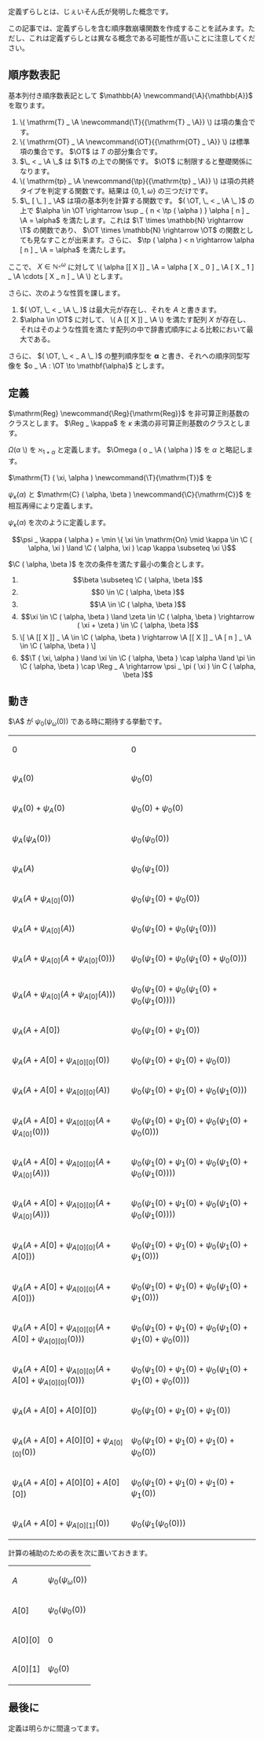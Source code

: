 定義ずらしとは、じぇいそん氏が発明した概念です。

この記事では、定義ずらしを含む順序数崩壊関数を作成することを試みます。ただし、これは定義ずらしとは異なる概念である可能性が高いことに注意してください。

== 順序数表記 ==

基本列付き順序数表記として \( \mathbb{A} \newcommand{\A}{\mathbb{A}} \) を取ります。

# <nowiki>\( \mathrm{T} _ \A \newcommand{\T}{{\mathrm{T} _ \A}} \)</nowiki> は項の集合です。
# <nowiki>\( \mathrm{OT} _ \A \newcommand{\OT}{{\mathrm{OT} _ \A}} \)</nowiki> は標準項の集合です。 \( \OT \) は \( T \) の部分集合です。
# \( \_ < _ \A \_ \) は \( \T \) の上での関係です。 \( \OT \) に制限すると整礎関係になります。
# <nowiki>\( \mathrm{tp} _ \A \newcommand{\tp}{{\mathrm{tp} _ \A}} \)</nowiki> は項の共終タイプを判定する関数です。結果は \( \{ 0, 1, \omega \} \) の三つだけです。
# \( \_ [ \_ ] _ \A \) は項の基本列を計算する関数です。 \( ( \OT, \_ < _ \A \_ ) \) の上で \( \alpha \in \OT \rightarrow \sup _ { n < \tp ( \alpha ) } \alpha [ n ] _ \A = \alpha \) を満たします。これは \( \T \times \mathbb{N} \rightarrow \T \) の関数であり、 \( \OT \times \mathbb{N} \rightarrow \OT \) の関数としても見なすことが出来ます。さらに、 \( \tp ( \alpha ) < n \rightarrow \alpha [ n ] _ \A = \alpha \) を満たします。

ここで、 \( X \in \mathbb{N} ^ { _ < \omega } \) に対して <nowiki>\( \alpha [[ X ]] _ \A = \alpha [ X _ 0 ] _ \A [ X _ 1 ] _ \A \cdots [ X _ n ] _ \A \)</nowiki> とします。

さらに、次のような性質を課します。

# \( ( \OT, \_ < _ \A \_ ) \) は最大元が存在し、それを \( A \) と書きます。
# \( \alpha \in \OT \) に対して、 <nowiki>\( A [[ X ]] _ \A \)</nowiki> を満たす配列 \( X \) が存在し、それはそのような性質を満たす配列の中で辞書式順序による比較において最大である。

さらに、 \( ( \OT, \_ < _ A \_ ) \) の整列順序型を \( \mathbf{\alpha} \) と書き、それへの順序同型写像を \( o _ \A : \OT \to \mathbf{\alpha} \) とします。

== 定義 ==

\( \mathrm{Reg} \newcommand{\Reg}{\mathrm{Reg}} \) を非可算正則基数のクラスとします。 \( \Reg _ \kappa \) を \( \kappa \) 未満の非可算正則基数のクラスとします。

\( \Omega ( \alpha \) \) を \( \aleph _ { 1 + \alpha } \) と定義します。 \( \Omega ( o _ \A ( \alpha ) ) \) を \( \alpha \) と略記します。

\( \mathrm{T} ( \xi, \alpha ) \newcommand{\T}{\mathrm{T}} \) を

\( \psi _ \kappa ( \alpha ) \) と \( \mathrm{C} ( \alpha, \beta ) \newcommand{\C}{\mathrm{C}} \) を相互再帰により定義します。

\( \psi _ \kappa ( \alpha ) \) を次のように定義します。

\[ \psi _ \kappa ( \alpha ) = \min \{ \xi \in \mathrm{On} \mid \kappa \in \C ( \alpha, \xi ) \land \C ( \alpha, \xi ) \cap \kappa \subseteq \xi \} \]

\( \C ( \alpha, \beta ) \) を次の条件を満たす最小の集合とします。

# \[ \beta \subseteq \C ( \alpha, \beta ) \]
# \[ 0 \in \C ( \alpha, \beta ) \]
# \[ \A \in \C ( \alpha, \beta ) \]
# \[ \xi \in \C ( \alpha, \beta ) \land \zeta \in \C ( \alpha, \beta ) \rightarrow ( \xi + \zeta ) \in \C ( \alpha, \beta ) \]
# <nowiki>\[ \A [[ X ]] _ \A \in \C ( \alpha, \beta ) \rightarrow \A [[ X ]] _ \A [ n ] _ \A \in \C ( \alpha, \beta ) \]</nowiki>
# \[ \T ( \xi, \alpha ) \land \xi \in \C ( \alpha, \beta ) \cap \alpha \land \pi \in \C ( \alpha, \beta ) \cap \Reg _ A \rightarrow \psi _ \pi ( \xi ) \in C ( \alpha, \beta ) \]

== 動き ==

\( \A \) が \( \psi _ 0 ( \psi _ \omega ( 0 ) ) \) である時に期待する挙動です。

{| class="wikitable"
| \( 0 \)
| \( 0 \)
|-
| \( \psi _ A ( 0 ) \)
| \( \psi _ 0 ( 0 ) \)
|-
| \( \psi _ A ( 0 ) + \psi _ A ( 0 ) \)
| \( \psi _ 0 ( 0 ) + \psi _ 0 ( 0 ) \)
|-
| \( \psi _ A ( \psi _ A ( 0 ) ) \)
| \( \psi _ 0 ( \psi _ 0 ( 0 ) ) \)
|-
| \( \psi _ A ( A ) \)
| \( \psi _ 0 ( \psi _ 1 ( 0 ) ) \)
|-
| \( \psi _ A ( A + \psi _ { A [ 0 ] } ( 0 ) ) \)
| \( \psi _ 0 ( \psi _ 1 ( 0 ) + \psi _ 0 ( 0 ) ) \)
|-
| \( \psi _ A ( A + \psi _ { A [ 0 ] } ( A ) ) \)
| \( \psi _ 0 ( \psi _ 1 ( 0 ) + \psi _ 0 ( \psi _ 1 ( 0 ) ) ) \)
|-
| \( \psi _ A ( A + \psi _ { A [ 0 ] } ( A + \psi _ { A [ 0 ] } ( 0 ) ) ) \)
| \( \psi _ 0 ( \psi _ 1 ( 0 ) + \psi _ 0 ( \psi _ 1 ( 0 ) + \psi _ 0 ( 0 ) ) ) \)
|-
| \( \psi _ A ( A + \psi _ { A [ 0 ] } ( A + \psi _ { A [ 0 ] } ( A ) ) ) \)
| \( \psi _ 0 ( \psi _ 1 ( 0 ) + \psi _ 0 ( \psi _ 1 ( 0 ) + \psi _ 0 ( \psi _ 1 ( 0 ) ) ) ) \)
|-
| \( \psi _ A ( A + A [ 0 ] ) \)
| \( \psi _ 0 ( \psi _ 1 ( 0 ) + \psi _ 1 ( 0 ) ) \)
|-
| \( \psi _ A ( A + A [ 0 ] + \psi _ { A [ 0 ] [ 0 ] } ( 0 ) ) \)
| \( \psi _ 0 ( \psi _ 1 ( 0 ) + \psi _ 1 ( 0 ) + \psi _ 0 ( 0 ) ) \)
|-
| \( \psi _ A ( A + A [ 0 ] + \psi _ { A [ 0 ] [ 0 ] } ( A ) ) \)
| \( \psi _ 0 ( \psi _ 1 ( 0 ) + \psi _ 1 ( 0 ) + \psi _ 0 ( \psi _ 1 ( 0 ) ) ) \)
|-
| \( \psi _ A ( A + A [ 0 ] + \psi _ { A [ 0 ] [ 0 ] } ( A + \psi _ { A [ 0 ] } ( 0 ) ) ) \)
| \( \psi _ 0 ( \psi _ 1 ( 0 ) + \psi _ 1 ( 0 ) + \psi _ 0 ( \psi _ 1 ( 0 ) + \psi _ 0 ( 0 ) ) ) \)
|-
| \( \psi _ A ( A + A [ 0 ] + \psi _ { A [ 0 ] [ 0 ] } ( A + \psi _ { A [ 0 ] } ( A ) ) ) \)
| \( \psi _ 0 ( \psi _ 1 ( 0 ) + \psi _ 1 ( 0 ) + \psi _ 0 ( \psi _ 1 ( 0 ) + \psi _ 0 ( \psi _ 1 ( 0 ) ) ) ) \)
|-
| \( \psi _ A ( A + A [ 0 ] + \psi _ { A [ 0 ] [ 0 ] } ( A + \psi _ { A [ 0 ] } ( A ) ) ) \)
| \( \psi _ 0 ( \psi _ 1 ( 0 ) + \psi _ 1 ( 0 ) + \psi _ 0 ( \psi _ 1 ( 0 ) + \psi _ 0 ( \psi _ 1 ( 0 ) ) ) ) \)
|-
| \( \psi _ A ( A + A [ 0 ] + \psi _ { A [ 0 ] [ 0 ] } ( A + A [ 0 ] ) ) \)
| \( \psi _ 0 ( \psi _ 1 ( 0 ) + \psi _ 1 ( 0 ) + \psi _ 0 ( \psi _ 1 ( 0 ) + \psi _ 1 ( 0 ) ) ) \)
|-
| \( \psi _ A ( A + A [ 0 ] + \psi _ { A [ 0 ] [ 0 ] } ( A + A [ 0 ] ) ) \)
| \( \psi _ 0 ( \psi _ 1 ( 0 ) + \psi _ 1 ( 0 ) + \psi _ 0 ( \psi _ 1 ( 0 ) + \psi _ 1 ( 0 ) ) ) \)
|-
| \( \psi _ A ( A + A [ 0 ] + \psi _ { A [ 0 ] [ 0 ] } ( A + A [ 0 ] + \psi _ { A [ 0 ] [ 0 ] } ( 0 ) ) ) \)
| \( \psi _ 0 ( \psi _ 1 ( 0 ) + \psi _ 1 ( 0 ) + \psi _ 0 ( \psi _ 1 ( 0 ) + \psi _ 1 ( 0 ) + \psi _ 0 ( 0 ) ) ) \)
|-
| \( \psi _ A ( A + A [ 0 ] + \psi _ { A [ 0 ] [ 0 ] } ( A + A [ 0 ] + \psi _ { A [ 0 ] [ 0 ] } ( 0 ) ) ) \)
| \( \psi _ 0 ( \psi _ 1 ( 0 ) + \psi _ 1 ( 0 ) + \psi _ 0 ( \psi _ 1 ( 0 ) + \psi _ 1 ( 0 ) + \psi _ 0 ( 0 ) ) ) \)
|-
| \( \psi _ A ( A + A [ 0 ] + A [ 0 ] [ 0 ] ) \)
| \( \psi _ 0 ( \psi _ 1 ( 0 ) + \psi _ 1 ( 0 ) + \psi _ 1 ( 0 ) ) \)
|-
| \( \psi _ A ( A + A [ 0 ] + A [ 0 ] [ 0 ] + \psi _ { A [ 0 ] [ 0 ] } ( 0 ) ) \)
| \( \psi _ 0 ( \psi _ 1 ( 0 ) + \psi _ 1 ( 0 ) + \psi _ 1 ( 0 ) + \psi _ 0 ( 0 ) ) \)
|-
| \( \psi _ A ( A + A [ 0 ] + A [ 0 ] [ 0 ] + A [ 0 ] [ 0 ] ) \)
| \( \psi _ 0 ( \psi _ 1 ( 0 ) + \psi _ 1 ( 0 ) + \psi _ 1 ( 0 ) + \psi _ 1 ( 0 ) ) \)
|-
| \( \psi _ A ( A + A [ 0 ] + \psi _ { A [ 0 ] [ 1 ] } ( 0 ) ) \)
| \( \psi _ 0 ( \psi _ 1 ( \psi _ 0 ( 0 ) ) ) \)
|}

計算の補助のための表を次に置いておきます。

{|
| \( A \)
| \( \psi _ 0 ( \psi _ \omega ( 0 ) ) \)
|-
| \( A [ 0 ] \)
| \( \psi _ 0 ( \psi _ 0 ( 0 ) ) \)
|-
| \( A [ 0 ] [ 0 ] \)
| \( 0 \)
|-
| \( A [ 0 ] [ 1 ] \)
| \( \psi _ 0 ( 0 ) \)
|}

== 最後に ==

定義は明らかに間違ってます。

